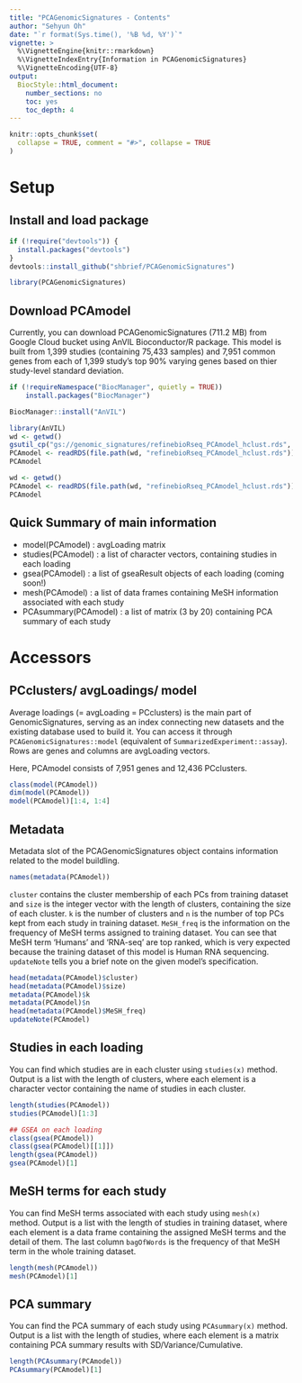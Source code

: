 ```yaml
---
title: "PCAGenomicSignatures - Contents"
author: "Sehyun Oh"
date: "`r format(Sys.time(), '%B %d, %Y')`"
vignette: >
  %\VignetteEngine{knitr::rmarkdown}
  %\VignetteIndexEntry{Information in PCAGenomicSignatures}
  %\VignetteEncoding{UTF-8}
output:
  BiocStyle::html_document:
    number_sections: no
    toc: yes
    toc_depth: 4
---
```


```r
knitr::opts_chunk$set(
  collapse = TRUE, comment = "#>", collapse = TRUE 
)
```

# Setup

## Install and load package
```r
if (!require("devtools")) {
  install.packages("devtools")
}
devtools::install_github("shbrief/PCAGenomicSignatures")
```

```r
library(PCAGenomicSignatures)
```


## Download PCAmodel
Currently, you can download PCAGenomicSignatures (711.2 MB) from Google Cloud 
bucket using AnVIL Bioconductor/R package. This model is built from 1,399 studies 
(containing 75,433 samples) and 7,951 common genes from each of 1,399 study's top
90% varying genes based on thier study-level standard deviation.

```r
if (!requireNamespace("BiocManager", quietly = TRUE))
    install.packages("BiocManager")

BiocManager::install("AnVIL")
```

```r
library(AnVIL)
wd <- getwd()
gsutil_cp("gs://genomic_signatures/refinebioRseq_PCAmodel_hclust.rds", wd)
PCAmodel <- readRDS(file.path(wd, "refinebioRseq_PCAmodel_hclust.rds"))
PCAmodel
```

```r
wd <- getwd()
PCAmodel <- readRDS(file.path(wd, "refinebioRseq_PCAmodel_hclust.rds"))
PCAmodel
```

## Quick Summary of main information
* model(PCAmodel) : avgLoading matrix   
* studies(PCAmodel) : a list of character vectors, containing studies in each loading   
* gsea(PCAmodel) : a list of gseaResult objects of each loading (coming soon!)   
* mesh(PCAmodel) : a list of data frames containing MeSH information associated with each study   
* PCAsummary(PCAmodel) : a list of matrix (3 by 20) containing PCA summary of each study   


# Accessors
## PCclusters/ avgLoadings/ model
Average loadings (= avgLoading = PCclusters) is the main part of GenomicSignatures, 
serving as an index connecting new datasets and the existing database used to build 
it. You can access it through `PCAGenomicSignatures::model` (equivalent of `SummarizedExperiment::assay`). 
Rows are genes and columns are avgLoading vectors.

Here, PCAmodel consists of 7,951 genes and 12,436 PCclusters.

```r
class(model(PCAmodel))
dim(model(PCAmodel))
model(PCAmodel)[1:4, 1:4]
```

## Metadata
Metadata slot of the PCAGenomicSignatures object contains information related to 
the model buildling.

```r
names(metadata(PCAmodel))
```

`cluster` contains the cluster membership of each PCs from training dataset and 
`size` is the integer vector with the length of clusters, containing the size of 
each cluster. `k` is the number of clusters and `n` is the number of top PCs kept
from each study in training dataset. `MeSH_freq` is the information on the frequency
of MeSH terms assigned to training dataset. You can see that MeSH term 'Humans' 
and 'RNA-seq' are top ranked, which is very expected because the training dataset
of this model is Human RNA sequencing. `updateNote` tells you a brief note on the
given model's specification.

```r
head(metadata(PCAmodel)$cluster)
head(metadata(PCAmodel)$size)
metadata(PCAmodel)$k
metadata(PCAmodel)$n
head(metadata(PCAmodel)$MeSH_freq)
updateNote(PCAmodel)  
```


## Studies in each loading
You can find which studies are in each cluster using `studies(x)` method. Output is 
a list with the length of clusters, where each element is a character vector containing
the name of studies in each cluster.

```r
length(studies(PCAmodel))
studies(PCAmodel)[1:3]
```


```r
## GSEA on each loading
class(gsea(PCAmodel))
class(gsea(PCAmodel)[[1]])
length(gsea(PCAmodel))
gsea(PCAmodel)[1]
```


## MeSH terms for each study
You can find MeSH terms associated with each study using `mesh(x)` method. Output is 
a list with the length of studies in training dataset, where each element is a 
data frame containing the assigned MeSH terms and the detail of them. The last 
column `bagOfWords` is the frequency of that MeSH term in the whole training dataset.

```r
length(mesh(PCAmodel))
mesh(PCAmodel)[1]
```


## PCA summary
You can find the PCA summary of each study using `PCAsummary(x)` method. Output is 
a list with the length of studies, where each element is a matrix containing PCA
summary results with SD/Variance/Cumulative.

```r
length(PCAsummary(PCAmodel))
PCAsummary(PCAmodel)[1]
```
